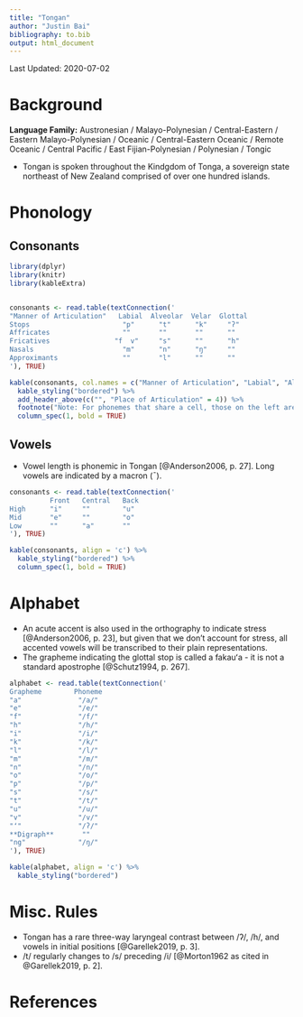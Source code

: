 ```yaml
---
title: "Tongan"
author: "Justin Bai"
bibliography: to.bib
output: html_document
---
```


Last Updated: 2020-07-02

# Background

**Language Family:** Austronesian / Malayo-Polynesian / Central-Eastern / Eastern Malayo-Polynesian / Oceanic / Central-Eastern Oceanic / Remote Oceanic / Central Pacific / East Fijian-Polynesian / Polynesian / Tongic

* Tongan is spoken throughout the Kindgdom of Tonga, a sovereign state northeast of New Zealand comprised of over one hundred islands.

# Phonology

## Consonants

```r

library(dplyr)
library(knitr)
library(kableExtra)


consonants <- read.table(textConnection('
"Manner of Articulation"   Labial  Alveolar  Velar  Glottal
Stops                       "p"      "t"      "k"     "ʔ"
Affricates                  ""       ""       ""      ""
Fricatives                "f  v"     "s"      ""      "h"
Nasals                      "m"      "n"      "ŋ"     ""
Approximants                ""       "l"      ""      ""
'), TRUE)

kable(consonants, col.names = c("Manner of Articulation", "Labial", "Alveolar", "Velar", "Glottal"), align = 'c') %>%
  kable_styling("bordered") %>%
  add_header_above(c("", "Place of Articulation" = 4)) %>%
  footnote("Note: For phonemes that share a cell, those on the left are voiceless, whereas those on the right are voiced.", general_title = "") %>%
  column_spec(1, bold = TRUE)
```

## Vowels

* Vowel length is phonemic in Tongan [@Anderson2006, p. 27]. Long vowels are indicated by a macron (¯).

```r
consonants <- read.table(textConnection('
          Front   Central   Back
High      "i"     ""        "u"
Mid       "e"     ""        "o"
Low       ""      "a"       ""
'), TRUE)

kable(consonants, align = 'c') %>%
  kable_styling("bordered") %>%
  column_spec(1, bold = TRUE)
```

# Alphabet

* An acute accent is also used in the orthography to indicate stress [@Anderson2006, p. 23], but given that we don't account for stress, all accented vowels will be transcribed to their plain representations.
* The grapheme indicating the glottal stop is called a fakauʻa - it is not a standard apostrophe [@Schutz1994, p. 267].

```r

alphabet <- read.table(textConnection('
Grapheme        Phoneme
"a"              "/a/"
"e"              "/e/"
"f"              "/f/"
"h"              "/h/"
"i"              "/i/"
"k"              "/k/"
"l"              "/l/"
"m"              "/m/"
"n"              "/n/"
"o"              "/o/"
"p"              "/p/"
"s"              "/s/"
"t"              "/t/"
"u"              "/u/"
"v"              "/v/"
"ʻ"              "/ʔ/"
**Digraph**       ""
"ng"             "/ŋ/"
'), TRUE)

kable(alphabet, align = 'c') %>%
  kable_styling("bordered")
```

# Misc. Rules  

* Tongan has a rare three-way laryngeal contrast between /ʔ/, /h/, and vowels in initial positions [@Garellek2019, p. 3].
* /t/ regularly changes to /s/ preceding /i/ [@Morton1962 as cited in @Garellek2019, p. 2].

# References
